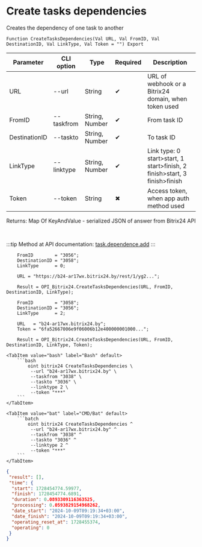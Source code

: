﻿---
sidebar_position: 23
---


# Create tasks dependencies
 Creates the dependency of one task to another



`Function CreateTasksDependencies(Val URL, Val FromID, Val DestinationID, Val LinkType, Val Token = "") Export`

  | Parameter | CLI option | Type | Required | Description |
  |-|-|-|-|-|
  | URL | --url | String | &#x2714; | URL of webhook or a Bitrix24 domain, when token used |
  | FromID | --taskfrom | String, Number | &#x2714; | From task ID |
  | DestinationID | --taskto | String, Number | &#x2714; | To task ID |
  | LinkType | --linktype | String, Number | &#x2714; | Link type: 0 start>start, 1 start>finish, 2 finish>start, 3 finish>finish |
  | Token | --token | String | &#x2716; | Access token, when app auth method used |

  
  Returns:  Map Of KeyAndValue - serialized JSON of answer from Bitrix24 API

<br/>

:::tip
Method at API documentation: [task.dependence.add](https://dev.1c-bitrix.ru/rest_help/tasks/task/dependence/task_dependence_add.php)
:::
<br/>


```bsl title="1C:Enterprise/OneScript code example"
    FromID        = "3056";
    DestinationID = "3058";
    LinkType      = 0;

    URL = "https://b24-ar17wx.bitrix24.by/rest/1/yg2...";

    Result = OPI_Bitrix24.CreateTasksDependencies(URL, FromID, DestinationID, LinkType);

    FromID        = "3058";
    DestinationID = "3056";
    LinkType      = 2;

    URL   = "b24-ar17wx.bitrix24.by";
    Token = "6fa52667006e9f06006b12e400000001000...";

    Result = OPI_Bitrix24.CreateTasksDependencies(URL, FromID, DestinationID, LinkType, Token);
```
 

 <Tabs>
  
    <TabItem value="bash" label="Bash" default>
        ```bash
            oint bitrix24 CreateTasksDependencies \
             --url "b24-ar17wx.bitrix24.by" \
             --taskfrom "3038" \
             --taskto "3036" \
             --linktype 2 \
             --token "***"
        ```
    </TabItem>
  
    <TabItem value="bat" label="CMD/Bat" default>
        ```batch
            oint bitrix24 CreateTasksDependencies ^
             --url "b24-ar17wx.bitrix24.by" ^
             --taskfrom "3038" ^
             --taskto "3036" ^
             --linktype 2 ^
             --token "***"
        ```
    </TabItem>
</Tabs>


```json title="Result"
{
 "result": [],
 "time": {
  "start": 1728454774.59977,
  "finish": 1728454774.6891,
  "duration": 0.0893309116363525,
  "processing": 0.0593829154968262,
  "date_start": "2024-10-09T09:19:34+03:00",
  "date_finish": "2024-10-09T09:19:34+03:00",
  "operating_reset_at": 1728455374,
  "operating": 0
 }
}
```
